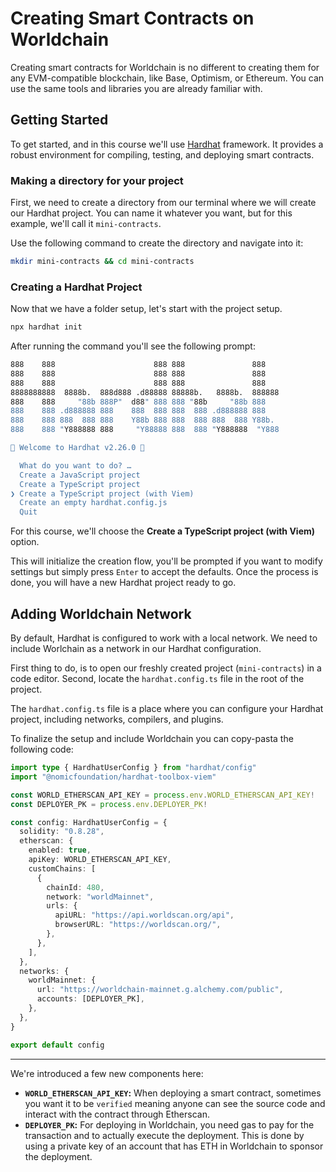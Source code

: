 # Creating Smart Contracts on Worldchain

Creating smart contracts for Worldchain is no different to creating them for any EVM-compatible blockchain, like Base, Optimism, or Ethereum. You can use the same tools and libraries you are already familiar with.

## Getting Started

To get started, and in this course we'll use [Hardhat](https://hardhat.org/) framework. It provides a robust environment for compiling, testing, and deploying smart contracts.

### Making a directory for your project

First, we need to create a directory from our terminal where we will create our Hardhat project. You can name it whatever you want, but for this example, we'll call it `mini-contracts`.

Use the following command to create the directory and navigate into it:

```bash
mkdir mini-contracts && cd mini-contracts
```

### Creating a Hardhat Project

Now that we have a folder setup, let's start with the project setup.

```bash npm2yarn
npx hardhat init
```

After running the command you'll see the following prompt:

```bash
888    888                      888 888               888
888    888                      888 888               888
888    888                      888 888               888
8888888888  8888b.  888d888 .d88888 88888b.   8888b.  888888
888    888     "88b 888P"  d88" 888 888 "88b     "88b 888
888    888 .d888888 888    888  888 888  888 .d888888 888
888    888 888  888 888    Y88b 888 888  888 888  888 Y88b.
888    888 "Y888888 888     "Y88888 888  888 "Y888888  "Y888

👷 Welcome to Hardhat v2.26.0 👷‍

  What do you want to do? …
  Create a JavaScript project
  Create a TypeScript project
❯ Create a TypeScript project (with Viem)
  Create an empty hardhat.config.js
  Quit
```

For this course, we'll choose the **Create a TypeScript project (with Viem)** option.

This will initialize the creation flow, you'll be prompted if you want to modify settings but simply press `Enter` to accept the defaults. Once the process is done, you will have a new Hardhat project ready to go.

## Adding Worldchain Network

By default, Hardhat is configured to work with a local network. We need to include Worlchain as a network in our Hardhat configuration.

First thing to do, is to open our freshly created project (`mini-contracts`) in a code editor. Second, locate the `hardhat.config.ts` file in the root of the project.

The `hardhat.config.ts` file is a place where you can configure your Hardhat project, including networks, compilers, and plugins.

To finalize the setup and include Worldchain you can copy-pasta the following code:

```ts filename="hardhat.config.ts"
import type { HardhatUserConfig } from "hardhat/config"
import "@nomicfoundation/hardhat-toolbox-viem"

const WORLD_ETHERSCAN_API_KEY = process.env.WORLD_ETHERSCAN_API_KEY!
const DEPLOYER_PK = process.env.DEPLOYER_PK!

const config: HardhatUserConfig = {
  solidity: "0.8.28",
  etherscan: {
    enabled: true,
    apiKey: WORLD_ETHERSCAN_API_KEY,
    customChains: [
      {
        chainId: 480,
        network: "worldMainnet",
        urls: {
          apiURL: "https://api.worldscan.org/api",
          browserURL: "https://worldscan.org/",
        },
      },
    ],
  },
  networks: {
    worldMainnet: {
      url: "https://worldchain-mainnet.g.alchemy.com/public",
      accounts: [DEPLOYER_PK],
    },
  },
}

export default config
```

---

We're introduced a few new components here:

- **`WORLD_ETHERSCAN_API_KEY`:** When deploying a smart contract, sometimes you want it to be `verified` meaning anyone can see the source code and interact with the contract through Etherscan.
- **`DEPLOYER_PK`:** For deploying in Worldchain, you need gas to pay for the transaction and to actually execute the deployment. This is done by using a private key of an account that has ETH in Worldchain to sponsor the deployment.
